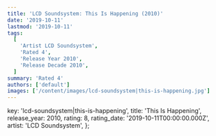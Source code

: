 ```yaml
---
title: 'LCD Soundsystem: This Is Happening (2010)'
date: '2019-10-11'
lastmod: '2019-10-11'
tags:
  [
    'Artist LCD Soundsystem',
    'Rated 4',
    'Release Year 2010',
    'Release Decade 2010',
  ]
summary: 'Rated 4'
authors: ['default']
images: ['/content/images/lcd-soundsystem|this-is-happening.jpg']
---
```


  key: 'lcd-soundsystem|this-is-happening',
  title: 'This Is Happening',
  release_year: 2010,
  rating: 8,
  rating_date: '2019-10-11T00:00:00.000Z',
  artist: 'LCD Soundsystem',
};

<MusicRating data={data} />
